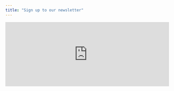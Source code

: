 ```yaml
---
title: "Sign up to our newsletter"
---
```


<iframe id="iframeform" src="https://secure.campaigner.com/CSB/Public/Form.aspx?fid=1889522&ac=gk59"
	frameborder="0" data-acc-id="gk59" height="200" width="510" scrolling="no"></iframe>
